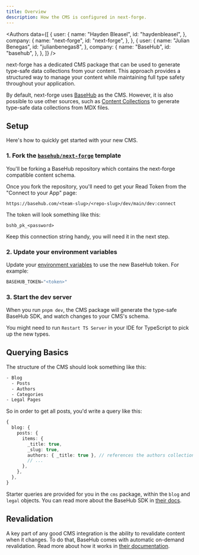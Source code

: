 ```yaml
---
title: Overview
description: How the CMS is configured in next-forge.
---
```



<Authors
  data={[
    {
      user: {
        name: "Hayden Bleasel",
        id: "haydenbleasel",
      },
      company: {
        name: "next-forge",
        id: "next-forge",
      },
    },
    {
      user: {
        name: "Julian Benegas",
        id: "julianbenegas8",
      },
      company: {
        name: "BaseHub",
        id: "basehub",
      },
    },
  ]}
/>

next-forge has a dedicated CMS package that can be used to generate type-safe data collections from your content. This approach provides a structured way to manage your content while maintaining full type safety throughout your application.

By default, next-forge uses [BaseHub](https://basehub.com) as the CMS. However, it is also possible to use other sources, such as [Content Collections](/migrations/cms/content-collections) to generate type-safe data collections from MDX files.

## Setup

Here's how to quickly get started with your new CMS.

### 1. Fork the [`basehub/next-forge`](https://basehub.com/basehub/next-forge?fork=1) template

You'll be forking a BaseHub repository which contains the next-forge compatible content schema.

Once you fork the repository, you'll need to get your Read Token from the "Connect to your App" page:

```
https://basehub.com/<team-slug>/<repo-slug>/dev/main/dev:connect
```

The token will look something like this:

```
bshb_pk_<password>
```

Keep this connection string handy, you will need it in the next step.

### 2. Update your environment variables

Update your [environment variables](/features/env) to use the new BaseHub token. For example:

```ts apps/web/.env
BASEHUB_TOKEN="<token>"
```

### 3. Start the dev server

When you run `pnpm dev`, the CMS package will generate the type-safe BaseHub SDK, and watch changes to your CMS's schema.

<Note>You might need to run `Restart TS Server` in your IDE for TypeScript to pick up the new types.</Note>

## Querying Basics

The structure of the CMS should look something like this:

```txt
- Blog
  - Posts
  - Authors
  - Categories
- Legal Pages
```

So in order to get all posts, you'd write a query like this:

```ts
{
  blog: {
    posts: {
      items: {
        _title: true,
        _slug: true,
        authors: { _title: true }, // references the authors collection
        // ...
      },
    },
  },
}
```

Starter queries are provided for you in the `cms` package, within the `blog` and `legal` objects. You can read more about the BaseHub SDK in [their docs](https://docs.basehub.com/nextjs-integration/).

## Revalidation

A key part of any good CMS integration is the ability to revalidate content when it changes. To do that, BaseHub comes with automatic on-demand revalidation. Read more about how it works in [their documentation](https://docs.basehub.com/nextjs-integration/environments-and-caching#on-demand-revalidation-recommended).
